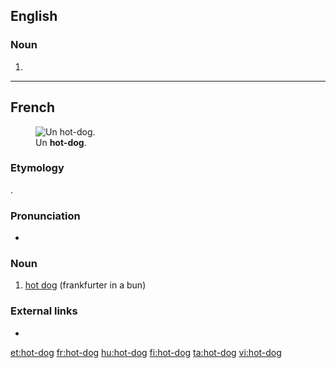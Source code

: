 ==English==

===Noun===
{{en-noun|head=[[hot]]-[[dog]]}}

# {{alternative spelling of|hot dog|lang=en}}

----

==French==
{{wikipedia|lang=fr}}
[[Image:HotDog.jpg|thumb|Un '''hot-dog'''.]]

===Etymology===
{{bor|fr|en|hot dog}}.

===Pronunciation===
* {{IPA|/ɔt.dɔɡ/|lang=fr}}

===Noun===
{{fr-noun|m}}

# [[hot dog]] (frankfurter in a bun)

===External links===
* {{R:TLFi}}

[[et:hot-dog]]
[[fr:hot-dog]]
[[hu:hot-dog]]
[[fi:hot-dog]]
[[ta:hot-dog]]
[[vi:hot-dog]]
